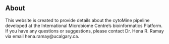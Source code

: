 
<br>
<br>

## About

This website is created to provide details about the cytoMine pipeline developed at the International Microbiome Centre's bioinformatics Platform. If you have any questions or suggestions, please contact
Dr. Hena R. Ramay via email hena.ramay@ucalgary.ca.